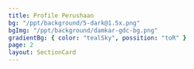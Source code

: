 ```yaml
---
title: Profile Perushaan
bg: "/ppt/background/5-dark@1.5x.png"
bgImg: "/ppt/background/damkar-gdc-bg.png"
gradientBg: { color: "tealSky", possition: "toR" }
page: 2
layout: SectionCard
---
```


<Table
  data={{
    "Nama Perusahaan": "Dinas Pemadam Kebakaran Kota Depok",
    "Bidang Usaha": "Pemadam Kebakaran",
    Alamat: "Jl. Boulevard Grand Depok City, Depok",
    "Kepala Dinas": "Drs. R. Gandara Budiana",
    Pembimbing: "Nurahman & Atmaja",
  }}
/>
